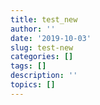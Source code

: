 ```yaml
---
title: test_new
author: ''
date: '2019-10-03'
slug: test-new
categories: []
tags: []
description: ''
topics: []
---
```


